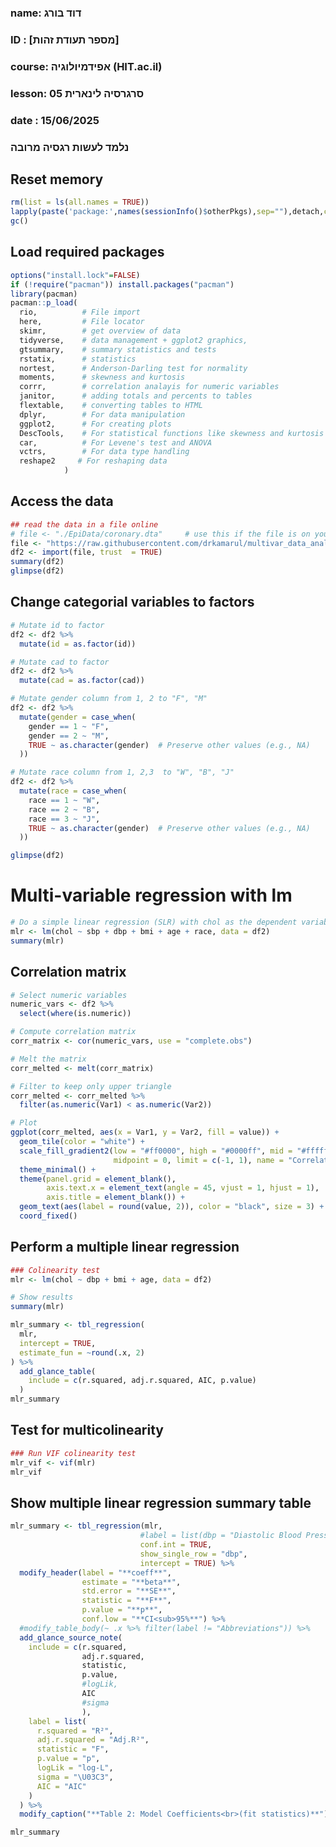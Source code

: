 ###
### name: דוד בורג
### ID  : [מספר תעודת זהות]
### course: אפידמיולוגיה (HIT.ac.il)
### lesson: סרגרסיה לינארית 05   
### date  : 15/06/2025
###  
###  נלמד לעשות רגסיה מרובה
###


## Reset memory
```{r setup-packages, include false}
rm(list = ls(all.names = TRUE))
lapply(paste('package:',names(sessionInfo()$otherPkgs),sep=""),detach,character.only=TRUE,unload=TRUE,force=TRUE)
gc()
```

## Load required packages
```{r load-packages, include false}  
options("install.lock"=FALSE)
if (!require("pacman")) install.packages("pacman")
library(pacman)
pacman::p_load(
  rio,          # File import
  here,         # File locator
  skimr,        # get overview of data
  tidyverse,    # data management + ggplot2 graphics, 
  gtsummary,    # summary statistics and tests
  rstatix,      # statistics
  nortest,      # Anderson-Darling test for normality
  moments,      # skewness and kurtosis
  corrr,        # correlation analayis for numeric variables
  janitor,      # adding totals and percents to tables
  flextable,    # converting tables to HTML
  dplyr,        # For data manipulation
  ggplot2,      # For creating plots
  DescTools,    # For statistical functions like skewness and kurtosis
  car,          # For Levene's test and ANOVA
  vctrs,        # For data type handling
  reshape2     # For reshaping data
            )
```

## Access the data
```{r read-data, echo=FALSE}
## read the data in a file online
# file <- "./EpiData/coronary.dta"     # use this if the file is on your computer
file <- "https://raw.githubusercontent.com/drkamarul/multivar_data_analysis/refs/heads/main/data/coronary.dta"
df2 <- import(file, trust  = TRUE)
summary(df2)
glimpse(df2)
```

## Change categorial variables to factors
```{r read-data, echo=FALSE}
# Mutate id to factor
df2 <- df2 %>%
  mutate(id = as.factor(id))

# Mutate cad to factor
df2 <- df2 %>%
  mutate(cad = as.factor(cad))

# Mutate gender column from 1, 2 to "F", "M"
df2 <- df2 %>%
  mutate(gender = case_when(
    gender == 1 ~ "F",
    gender == 2 ~ "M",
    TRUE ~ as.character(gender)  # Preserve other values (e.g., NA)
  ))

# Mutate race column from 1, 2,3  to "W", "B", "J"
df2 <- df2 %>%
  mutate(race = case_when(
    race == 1 ~ "W",
    race == 2 ~ "B",
    race == 3 ~ "J",
    TRUE ~ as.character(gender)  # Preserve other values (e.g., NA)
  ))

glimpse(df2)  
```

# Multi-variable regression with lm
```{r num-to-cat, include false}
# Do a simple linear regression (SLR) with chol as the dependent variable 
mlr <- lm(chol ~ sbp + dbp + bmi + age + race, data = df2)
summary(mlr)
```

## Correlation matrix
```{r pearson, include=FALSE}
# Select numeric variables
numeric_vars <- df2 %>%
  select(where(is.numeric))

# Compute correlation matrix
corr_matrix <- cor(numeric_vars, use = "complete.obs")

# Melt the matrix
corr_melted <- melt(corr_matrix)

# Filter to keep only upper triangle
corr_melted <- corr_melted %>%
  filter(as.numeric(Var1) < as.numeric(Var2))

# Plot
ggplot(corr_melted, aes(x = Var1, y = Var2, fill = value)) +
  geom_tile(color = "white") +
  scale_fill_gradient2(low = "#ff0000", high = "#0000ff", mid = "#ffffff", 
                       midpoint = 0, limit = c(-1, 1), name = "Correlation") +
  theme_minimal() +
  theme(panel.grid = element_blank(),
        axis.text.x = element_text(angle = 45, vjust = 1, hjust = 1),
        axis.title = element_blank()) +
  geom_text(aes(label = round(value, 2)), color = "black", size = 3) +
  coord_fixed()
```

## Perform a multiple linear regression
```{r pearson, include=FALSE}
### Colinearity test
mlr <- lm(chol ~ dbp + bmi + age, data = df2)

# Show results
summary(mlr)

mlr_summary <- tbl_regression(
  mlr,
  intercept = TRUE,
  estimate_fun = ~round(.x, 2)
) %>%
  add_glance_table(
    include = c(r.squared, adj.r.squared, AIC, p.value)
  )
mlr_summary
```

## Test for multicolinearity
```{r pearson, include=FALSE}
### Run VIF colinearity test
mlr_vif <- vif(mlr)
mlr_vif
```

## Show multiple linear regression summary table
```{r pearson, include=FALSE}
mlr_summary <- tbl_regression(mlr,
                             #label = list(dbp = "Diastolic Blood Pressure"),
                             conf.int = TRUE,
                             show_single_row = "dbp",
                             intercept = TRUE) %>%
  modify_header(label = "**coeff**",
                estimate = "**beta**",
                std.error = "**SE**",
                statistic = "**F**",
                p.value = "**p**",
                conf.low = "**CI<sub>95%**") %>%
  #modify_table_body(~ .x %>% filter(label != "Abbreviations")) %>%
  add_glance_source_note(
    include = c(r.squared,
                adj.r.squared,
                statistic,
                p.value,
                #logLik,
                AIC
                #sigma
                ),
    label = list(
      r.squared = "R²",
      adj.r.squared = "Adj.R²",
      statistic = "F",
      p.value = "p",
      logLik = "log-L",
      sigma = "\U03C3",
      AIC = "AIC"
    )
  ) %>%
  modify_caption("**Table 2: Model Coefficients<br>(fit statistics)**")

mlr_summary
```